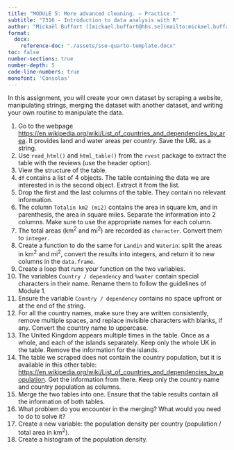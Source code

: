 ```yaml
---
title: "MODULE 5: More advanced cleaning. – Practice."
subtitle: "7316 - Introduction to data analysis with R"
author: "Mickaël Buffart ([mickael.buffart@hhs.se](mailto:mickael.buffart@hhs.se))"
format:
  docx:
    reference-doc: "./assets/sse-quarto-template.docx"
toc: false
number-sections: true
number-depth: 5
code-line-numbers: true
monofont: 'Consolas'
---
```


In this assignment, you will create your own dataset by scraping a website, manipulating strings, merging the dataset with another dataset, and writing your own routine to manipulate the data.

1.  Go to the webpage <https://en.wikipedia.org/wiki/List_of_countries_and_dependencies_by_area>. It provides land and water areas per country. Save the URL as a string.
2.  Use `read_html()` and `html_table()` from the `rvest` package to extract the table with the reviews (use the header option).
3.  View the structure of the table.
4.  `df` contains a list of 4 objects. The table containing the data we are interested in is the second object. Extract it from the list.
5.  Drop the first and the last columns of the table. They contain no relevant information.
6.  The column `Totalin km2 (mi2)` contains the area in square km, and in parenthesis, the area in square miles. Separate the information into 2 columns. Make sure to use the appropriate names for each column.
7.  The total areas (km^2^ and mi^2^) are recorded as `character`. Convert them to `integer`.
8.  Create a function to do the same for `Landin` and `Waterin`: split the areas in km^2^ and mi^2^, convert the results into integers, and return it to new columns in the `data.frame`.
9.  Create a loop that runs your function on the two variables.
10. The variables `Country / dependency` and `%water` contain special characters in their name. Rename them to follow the guidelines of Module 1.
11. Ensure the variable `Country / dependency` contains no space upfront or at the end of the string.
12. For all the country names, make sure they are written consistently, remove multiple spaces, and replace invisible characters with blanks, if any. Convert the country name to uppercase.
13. The United Kingdom appears multiple times in the table. Once as a whole, and each of the islands separately. Keep only the whole UK in the table. Remove the information for the islands.
14. The table we scraped does not contain the country population, but it is available in this other table: <https://en.wikipedia.org/wiki/List_of_countries_and_dependencies_by_population>. Get the information from there. Keep only the country name and country population as columns.
15. Merge the two tables into one. Ensure that the table results contain all the information of both tables.
16. What problem do you encounter in the merging? What would you need to do to solve it?
17. Create a new variable: the population density per country (population / total area in km^2^).
18. Create a histogram of the population density.
